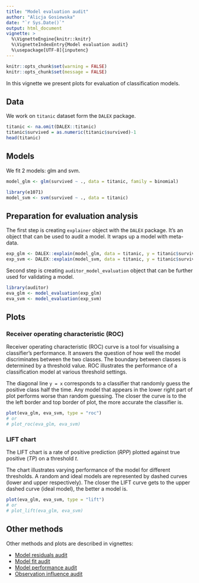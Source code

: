```yaml
---
title: "Model evaluation audit"
author: "Alicja Gosiewska"
date: "`r Sys.Date()`"
output: html_document
vignette: >
  %\VignetteEngine{knitr::knitr}
  %\VignetteIndexEntry{Model evaluation audit}
  %\usepackage[UTF-8]{inputenc}
---
```



```r
knitr::opts_chunk$set(warning = FALSE)
knitr::opts_chunk$set(message = FALSE)
```


In this vignette we present plots for evaluation of classification models.

## Data

We work on `titanic` dataset form the `DALEX` package.

```r
titanic <- na.omit(DALEX::titanic)
titanic$survived = as.numeric(titanic$survived)-1
head(titanic)
```


## Models

We fit 2 models: glm and svm.

```r
model_glm <- glm(survived ~ ., data = titanic, family = binomial)

library(e1071)
model_svm <- svm(survived ~ ., data = titanic)
```


## Preparation for evaluation analysis

The first step is creating `explainer` object with the `DALEX` package. It’s an object that can be used to audit a model. It wraps up a model with meta-data.

```r
exp_glm <- DALEX::explain(model_glm, data = titanic, y = titanic$survived)
exp_svm <- DALEX::explain(model_svm, data = titanic, y = titanic$survived, label = "svm")
```

Second step is creating `auditor_model_evaluation` object that can be further used for validating a model.

```r
library(auditor)
eva_glm <- model_evaluation(exp_glm)
eva_svm <- model_evaluation(exp_svm)
```

## Plots

### Receiver operating characteristic (ROC)

Receiver operating characteristic (ROC) curve is a tool for visualising a classifier’s performance. It answers the question of how well the model discriminates between the two classes. The boundary between classes is determined by a threshold value. ROC illustrates the performance of a classification model at various threshold settings. 

The diagonal line `y = x` corresponds to a classifier that randomly guess the positive class half the time. Any model that appears in the lower right part of plot performs worse than random guessing. The closer the curve is to the the left border and top border of plot, the more accurate the classifier is.

```r
plot(eva_glm, eva_svm, type = "roc")
# or
# plot_roc(eva_glm, eva_svm)
```

### LIFT chart

The LIFT chart is a rate of positive prediction (*RPP*) plotted against true positive (*TP*) on a threshold *t*.

The chart illustrates varying performance of the model for different thresholds. A random and ideal models are represented by dashed curves (lower and upper respectively). The closer the LIFT curve gets to the upper dashed curve (ideal model), the better a model is.

```r
plot(eva_glm, eva_svm, type = "lift")
# or
# plot_lift(eva_glm, eva_svm)
```


## Other methods

Other methods and plots are described in vignettes: 

* [Model residuals audit](https://modeloriented.github.io/auditor/articles/model_residuals_audit.html)
* [Model fit audit](https://modeloriented.github.io/auditor/articles/model_fit_audit.html)
* [Model performance audit](https://modeloriented.github.io/auditor/articles/model_performance_audit.html)
* [Observation influence audit](https://modeloriented.github.io/auditor/articles/observation_influence_audit.html)
